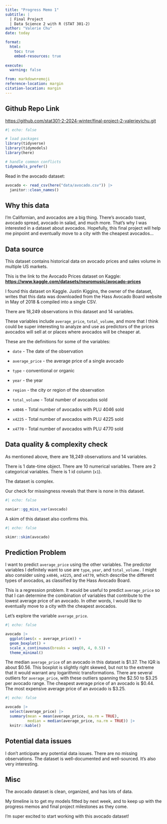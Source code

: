 ```yaml
---
title: "Progress Memo 1"
subtitle: |
  | Final Project 
  | Data Science 2 with R (STAT 301-2)
author: "Valerie Chu"
date: today

format:
  html:
    toc: true
    embed-resources: true
    
execute:
  warning: false

from: markdown+emoji 
reference-location: margin
citation-location: margin
---
```


::: {.callout-tip icon=false}

## Github Repo Link

[https://github.com/stat301-2-2024-winter/final-project-2-valerieyichu.git](https://github.com/stat301-2-2024-winter/final-project-2-valerieyichu.git)

:::


```r
#| echo: false

# load packages
library(tidyverse)
library(tidymodels)
library(here)

# handle common conflicts
tidymodels_prefer()

```

Read in the avocado dataset:
```r
avocado <- read_csv(here("data/avocado.csv")) |> 
  janitor::clean_names()

```

## Why this data

I'm Californian, and avocados are a big thing. There's avocado toast, avocado spread, avocado in salad, and much more. That's why I was interested in a dataset about avocados. Hopefully, this final project will help me pinpoint and eventually move to a city with the cheapest avocados...

## Data source

This dataset contains historical data on avocado prices and sales volume in multiple US markets.

This is the link to the Avocado Prices dataset on Kaggle:
**[https://www.kaggle.com/datasets/neuromusic/avocado-prices](https://www.kaggle.com/datasets/neuromusic/avocado-prices)**

I found this dataset on Kaggle. Justin Kiggins, the owner of the dataset, writes that this data was downloaded from the Hass Avocado Board website in May of 2018 & compiled into a single CSV.

There are 18,249 observations in this dataset and 14 variables. 

These variables include `average_price`, `total_volume`, and more that I think could be super interesting to analyze and use as predictors of the prices avocados will sell at or places where avocados will be cheaper at. 

These are the definitions for some of the variables: 

- `date` - The date of the observation

- `average_price` - the average price of a single avocado

- `type` - conventional or organic

- `year` - the year

- `region` - the city or region of the observation

- `total_volume` - Total number of avocados sold

- `x4046` - Total number of avocados with PLU 4046 sold

- `x4225` - Total number of avocados with PLU 4225 sold

- `x4770` - Total number of avocados with PLU 4770 sold


## Data quality & complexity check

As mentioned above, there are 18,249 observations and 14 variables. 

There is 1 date-time object. There are 10 numerical variables. There are 2 categorical variables. There is 1 id column (`x1`).

The dataset is complex. 

Our check for missingness reveals that there is none in this dataset. 

```r
#| echo: false

naniar::gg_miss_var(avocado)

```

A skim of this dataset also confirms this. 
```r
#| echo: false

skimr::skim(avocado)

```

## Prediction Problem

I want to predict `average_price` using the other variables. The predictor variables I definitely want to use are `type`, `year`, and `total_volume.` I might also consider using `x4046`, `x4225`, and `x4770`, which describe the different types of avocados, as classified by the Hass Avocado Board. 

This is a regression problem. It would be useful to predict `average_price` so that I can determine the combination of variables that contribute to the lowest average price of an avocado. In other words, I would like to eventually move to a city with the cheapest avocados. 

Let's explore the variable `average_price`. 

```r
#| echo: false

avocado |> 
  ggplot(aes(x = average_price)) +
  geom_boxplot() +
  scale_x_continuous(breaks = seq(0, 4, 0.5)) +
  theme_minimal()

```

The median `average_price` of an avocado in this dataset is $1.37. The IQR is about $0.56. This boxplot is slightly right skewed, but not to the extreme that it would warrant any logarithmic transformations. There are several outliers for `average_price`, with these outliers spanning the $2.50 to $3.25 per avocado range. The cheapest average price of an avocado is $0.44. The most expensive average price of an avocado is $3.25.

```r
#| echo: false

avocado |> 
  select(average_price) |> 
  summary(mean = mean(average_price, na.rm = TRUE),
          median = median(average_price, na.rm = TRUE)) |> 
  knitr::kable()

```



## Potential data issues

I don't anticipate any potential data issues. There are no missing observations. The dataset is well-documented and well-sourced. It's also very interesting. 


## Misc

The avocado dataset is clean, organized, and has lots of data. 

My timeline is to get my models fitted by next week, and to keep up with the progress memos and final project milestones as they come. 

I'm super excited to start working with this avocado dataset! 
